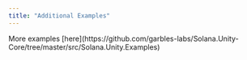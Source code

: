 ```yaml
---
title: "Additional Examples"
---
```


<Card title="Additional Examples" icon="lightbulb" iconType="duotone">
  More examples
  [here](https://github.com/garbles-labs/Solana.Unity-Core/tree/master/src/Solana.Unity.Examples)
</Card>
